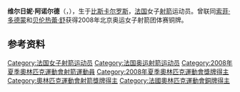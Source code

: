 {{MedalTableTop}}
{{MedalCountry | {{FRA}} }}
{{MedalSport | 女子[[射箭|射箭]]}}
{{MedalCompetition | [[奧林匹克運動會|奧林匹克運動會]]}}
{{MedalBronze  | [[2008年夏季奧林匹克運動會|2008年北京]] | [[2008年夏季奧林匹克運動會射箭比賽|團體]]}}
{{MedalBottom}}
'''维尔日妮·阿诺尔德'''（{{lang-fr|Virginei Arnold}}，{{bd|1979年|12月24日||}}），生于[[比斯卡尔罗斯|比斯卡尔罗斯]]，[[法国|法国]]女子[[射箭|射箭]]运动员。曾联同[[索菲·多德蒙|索菲·多德蒙]]和[[贝伦热蕾·舒|贝伦热蕾·舒]]获得2008年北京奥运女子射箭团体赛铜牌。

== 参考资料 ==
{{reflist}}

{{Authority control}}
{{DEFAULTSORT:Arnold, Virginei}}

[[Category:法国女子射箭运动员|Category:法国女子射箭运动员]]
[[Category:法国奥运射箭运动员|Category:法国奥运射箭运动员]]
[[Category:2008年夏季奧林匹克運動會射箭運動員|Category:2008年夏季奧林匹克運動會射箭運動員]]
[[Category:2008年夏季奧林匹克運動會獎牌得主|Category:2008年夏季奧林匹克運動會獎牌得主]]
[[Category:奧林匹克運動會射箭獎牌得主|Category:奧林匹克運動會射箭獎牌得主]]
[[Category:法國奧林匹克運動會銅牌得主|Category:法國奧林匹克運動會銅牌得主]]


{{France-sport-bio-stub}}